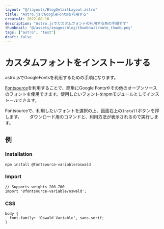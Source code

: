 ```yaml
---
layout: "@/layouts/BlogDetailLayout.astro"
title: "Astro.jsでGoogleFontsを利用する"
createAt: 2022-08-10
description: "Astro.jsでカスタムフォントの利用する為の手順です"
thumbnail: "@/assets/images/blog/thumbnail/note_thumb.png"
tags: ["astro", "test"]
draft: false
---
```


# カスタムフォントをインストールする

astro.jsでGoogleFontsを利用するための手順になります。

[Fontsource](https://fontsource.org/)を利用することで、簡単にGoogle Fontsやその他のオープンソースのフォントを使用できます。使用したいフォントをnpmモジュールとしてインストールできます。

Fontsourceで、利用したいフォントを選択の上、画面右上の`Install`ボタンを押します。　　
ダウンロード用のコマンドと、利用方法が表示されるので実行します。

## 例

### Installation

```
npm install @fontsource-variable/oswald
```

### Import

```
// Supports weights 200-700
import '@fontsource-variable/oswald';
```

### CSS

```
body {
  font-family: 'Oswald Variable', sans-serif;
}
```

